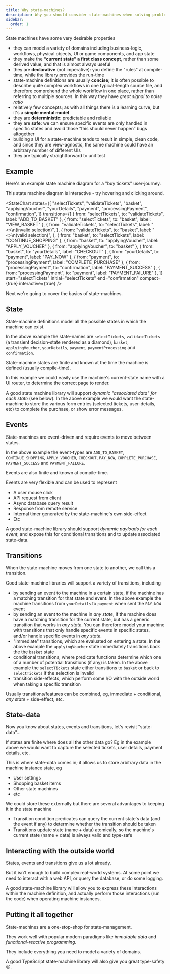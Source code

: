```yaml
---
title: Why state-machines?
description: Why you should consider state-machines when solving problems
sidebar:
  order: 1
---
```


State machines have some very desirable properties

- they can model a variety of domains including business-logic, workflows, physical objects, UI or game components, and app state
- they make the **“current state” a first class concept**, rather than some derived value, and that is almost always useful
- they are **declarative** (not imperative): you define the "rules" at compile-time, while the library provides the run-time
- state-machine definitions are usually **concise**; it is often possible to describe quite complex workflows in one typical-length source file, and therefore comprehend the whole workflow in one place, rather than referring to multiple sources. In this way they have _great signal to noise ratio_
- relatively few concepts; as with all things there is a learning curve, but it's a **simple mental model**
- they are **deterministic**: predictable and reliable
- they are **safe**: we can ensure specific events are only handled in specific states and avoid those “this should never happen” bugs altogether
- building a UI for a state-machine tends to result in simple, clean code, and since they are view-agnostic, the same machine could have an arbitrary number of different UIs
- they are typically straightforward to unit test

## Example

Here's an example state machine diagram for a "buy tickets" user-journey.


<Aside type="tip" title="It's alive">
  This state machine diagram is interactive - try hovering and clicking around.
</Aside>

<StateChart
  states={[
    "selectTickets",
    "validateTickets",
    "basket",
    "applyingVoucher",
    "yourDetails",
    "payment",
    "processingPayment",
    "confirmation",
  ]}
  transitions={[
    { from: "selectTickets", to: "validateTickets", label: "ADD_TO_BASKET" },
    { from: "selectTickets", to: "basket", label: "VIEW_BASKET" },
    {
      from: "validateTickets",
      to: "selectTickets",
      label: "<<immediate>>\n(invalid selection)",
    },
    {
      from: "validateTickets",
      to: "basket",
      label: "<<immediate>>\n(valid selection)",
    },
    { from: "basket", to: "selectTickets", label: "CONTINUE_SHOPPING" },
    { from: "basket", to: "applyingVoucher", label: "APPLY_VOUCHER" },
    { from: "applyingVoucher", to: "basket" },
    { from: "basket", to: "yourDetails", label: "CHECKOUT" },
    { from: "yourDetails", to: "payment", label: "PAY_NOW" },
    { from: "payment", to: "processingPayment", label: "COMPLETE_PURCHASE" },
    { from: "processingPayment", to: "confirmation", label: "PAYMENT_SUCCESS" },
    { from: "processingPayment", to: "payment", label: "PAYMENT_FAILURE" },
  ]}
  start="selectTickets"
  initial="selectTickets"
  end="confirmation"
  compact={true}
  interactive={true}
/>

Next we're going to cover the basics of state-machines.

## State

State-machine definitions model all the possible states in which the machine can exist.

In the above example the state-names are `selectTickets`, `validateTickets` (a transient decision-state rendered as a diamond), `basket`, `applyingVoucher`, `yourDetails`, `payment`, `paymentProcessing` and `confirmation`.

State-machine states are finite and known at the time the machine is defined (usually compile-time).

In this example we could easily use the machine's current-state name with a UI router, to determine the correct page to render.

A good state machine library will support _dynamic "associated data" for each state_ (see below). In the above example we would want the state-machine to store the various form entries (selected tickets, user-details, etc) to complete the purchase, or show error messages.

## Events

State-machines are event-driven and require events to move between states.

In the above example the event-types are `ADD_TO_BASKET`, `CONTINUE_SHOPPING`, `APPLY_VOUCHER`, `CHECKOUT`, `PAY_NOW`, `COMPLETE_PURCHASE`, `PAYMENT_SUCCESS` and `PAYMENT_FAILURE`.

Events are also finite and known at compile-time.

Events are very flexible and can be used to represent

- A user mouse click
- API request from client
- Async database query result
- Response from remote service
- Internal timer generated by the state-machine's own side-effect
- Etc

A good state-machine library should support _dynamic payloads for each event_, and expose this for conditional transitions and to update associated state-data.

## Transitions

When the state-machine moves from one state to another, we call this a transition.

Good state-machine libraries will support a variety of transitions, including

- by sending an event to the machine in a certain state, if the machine has a matching transition for that state and event. In the above example the machine transitions from `yourDetails` to `payment` when sent the `PAY_NOW` event
- by sending an event to the machine in _any state_, if the machine does have a matching transition for the current state, but has a generic transition that works in _any state_. You can therefore model your machine with transitions that only handle specific events in specific states, and/or handle specific events in _any state_.
- "immediate" transitions, which are evaluated on entering a state. In the above example the `applyingVoucher` state immediately transitions back the the `basket` state
- conditional transitions, where predicate functions determine which one of a number of potential transitions (if any) is taken. In the above example the `selectTickets` state either transitions to `basket` or back to `selectTickets` if the selection is invalid
- transition side-effects, which perform some I/O with the outside world when taking a specific transition

Usually transitions/features can be combined, eg, immediate + conditional, _any state_ + side-effect, etc.

## State-data

Now you know about states, events and transitions, let's revisit "state-data"...

If states are finite where does all the other data go? Eg in the example above we would want to capture the selected tickets, user details, payment details, etc.

This is where state-data comes in; it allows us to store arbitrary data in the machine instance state, eg

- User settings
- Shopping basket items
- Other state machines
- etc

We could store these externally but there are several advantages to keeping it in the state machine

- Transition condition predicates can query the current state's data (and the event if any) to determine whether the transition should be taken
- Transitions update state (name + data) atomically, so the machine's current state (name + data) is always valid and type-safe

## Interacting with the outside world

States, events and transitions give us a lot already.

But it isn't enough to build complex real-world systems. At some point we need to interact with a web API, or query the database, or do some logging.

A good state-machine library will allow you to express these interactions within the machine definition, and actually perform those interactions (run the code) when operating machine instances.

## Putting it all together

State-machines are a one-stop-shop for state-management.

They work well with popular modern paradigms like _immutable data_ and _functional-reactive programming_.

They include everything you need to model a variety of domains.

A good TypeScript state-machine library will also give you great type-safety 😉.
